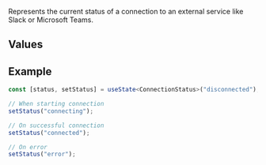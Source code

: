 Represents the current status of a connection to an external service like Slack or Microsoft Teams.

## Values

<Attributes>
  <Attribute
    name="connecting"
    type="string"
    description="Connection is being established."
  />
  <Attribute
    name="connected"
    type="string"
    description="Connection has been successfully established."
  />
  <Attribute
    name="disconnected"
    type="string"
    description="No connection exists."
  />
  <Attribute
    name="error"
    type="string"
    description="Connection failed or encountered an error."
  />
  <Attribute
    name="disconnecting"
    type="string"
    description="Connection is being terminated."
  />
</Attributes>

## Example

```typescript
const [status, setStatus] = useState<ConnectionStatus>("disconnected");

// When starting connection
setStatus("connecting");

// On successful connection
setStatus("connected");

// On error
setStatus("error");
```
